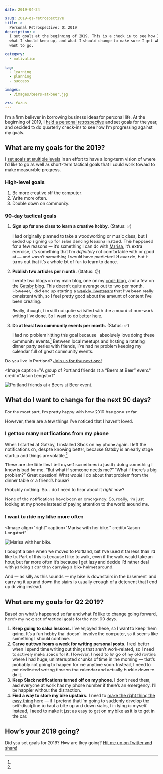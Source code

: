 ```yaml
---
date: 2019-04-24

slug: 2019-q1-retrospective
title: >
  Personal Retrospective: Q1 2019
description: >
  I set goals at the beginning of 2019. This is a check in to see how I’m doing,
  what I should keep up, and what I should change to make sure I get where I
  want to go.

category:
  - motivation

tag:
  - learning
  - planning
  - success

images:
  - /images/beers-at-beer.jpg

cta: focus
---
```



I’m a firm believer in borrowing business ideas for personal life. At the
beginning of 2019, I
[held a personal retrospective](/2018-personal-retrospective/) and set goals for
the year, and decided to do quarterly check-ins to see how I’m progressing
against my goals.

## What are my goals for the 2019?

I [set goals at multiple levels](/level-setting/) in an effort to have a
long-term vision of where I’d like to go as well as short-term tactical goals
that I could work toward to make measurable progress.

### High-level goals

1. Be more creative off the computer.
2. Write more often.
3. Double down on community.

### 90-day tactical goals

1.  **Sign up for one class to learn a creative hobby.** (Status: ✅)

    I had originally planned to take a woodworking or music class, but I ended
    up signing up for salsa dancing lessons instead. This happened for a few
    reasons — it’s something I can do with [Marisa](https://marisamorby.com),
    it’s extra exercise, it’s something that I’m _definitely_ not comfortable
    with or good at — and wasn’t something I would have predicted I’d ever do,
    but it turns out that it’s a whole lot of fun to learn to dance.

2.  **Publish two articles per month.** (Status: 😕)

    I wrote two blogs on my main blog, one on my [code blog](/code/), and a few
    on the
    [Gatsby blog](https://www.gatsbyjs.org/contributors/jason-lengstorf/). This
    doesn’t quite average out to two per month. However, I _did_ end up starting
    a [weekly livestream](https://twitch.tv/jlengstorf) that I’ve been really
    consistent with, so I feel pretty good about the amount of content I’ve been
    creating.

    Really, though, I’m still not quite satisfied with the amount of non-work
    writing I’ve done. So I want to do better here.

3.  **Do at least two community events per month.** (Status: ✅)

    I had no problem hitting this goal because I absolutely love doing these
    community events.[^beers] Between local meetups and hosting a rotating
    dinner party series with friends, I’ve had no problem keeping my calendar
    full of great community events.

[^beers]:
  Do you live in Portland?
  [Join us for the next one!](https://tinyletter.com/beersatbeer-pdx)

<Image
  caption="A group of Portland friends at a “Beers at Beer” event."
  credit="Jason Lengstorf"
>

![Portland friends at a Beers at Beer event.](./images/beers-at-beer.jpg)

</Image>

## What do I want to change for the next 90 days?

For the most part, I’m pretty happy with how 2019 has gone so far.

However, there are a few things I’ve noticed that I haven’t loved.

### I get too many notifications from my phone

When I started at Gatsby, I installed Slack on my phone again. I left the
notifications on, despite knowing better, because Gatsby is an early stage
startup and things are volatile.[^lies]

[^lies]:
  These are the little lies I tell myself sometimes to justify doing something I
  know is bad for me. “But what if someone needs me?” “What if there’s a big
  problem?” Great question! What _would_ I do about that problem from the dinner
  table or a friend’s house?

  Probably nothing. So... do I need to hear about it _right now_?

None of the notifications have been an emergency. So, really, I’m just looking
at my phone instead of paying attention to the world around me.

### I want to ride my bike more often

<Image
  align="right"
  caption="Marisa with her bike."
  credit="Jason Lengstorf"
>

![Marisa with her bike.](./images/bike.jpg)

</Image>

I bought a bike when we moved to Portland, but I’ve used it far less than I’d
like to. Part of this is because I like to walk, even if the walk would take an
hour, but far more often it’s because I get lazy and decide I’d rather deal with
parking a car than carrying a bike helmet around.

And — as silly as this sounds — my bike is downstairs in the basement, and
carrying it up and down the stairs is usually enough of a deterrent that I end
up driving instead.

## What are my goals for Q2 2019?

Based on what’s happened so far and what I’d like to change going forward,
here’s my next set of tactical goals for the next 90 days.

1. **Keep going to salsa lessons.** I’ve enjoyed these, so I want to keep them
   going. It’s a fun hobby that doesn’t involve the computer, so it seems like
   something I should continue.
2. **Carve out two hours a week for writing personal posts.** I feel better when
   I spend time writing out things that aren’t work-related, so I need to
   actively make space for it. However, I need to let go of my old routine where
   I had huge, uninterrupted chunks of time in the morning — that’s probably not
   going to happen for me anytime soon. Instead, I need to put dedicated writing
   time on the calendar and actually buckle down to do it.
3. **Keep Slack notifications turned off on my phone.** I don’t need them, and
   everyone at work has my phone number if there’s an emergency. I’ll be happier
   without the distraction.
4. **Find a way to store my bike upstairs.** I need to
   [make the right thing the easy thing](/right-thing-easy-thing/) here — if I
   pretend that I’m going to suddenly develop the self-discipline to haul a bike
   up and down stairs, I’m lying to myself. Instead, I need to make it just as
   easy to get on my bike as it is to get in the car.

## How’s your 2019 going?

Did you set goals for 2019? How are they going?
[Hit me up on Twitter and share!](https://twitter.com/intent/tweet?url=https://lengstorf.com/2019-q1-retrospective/)
